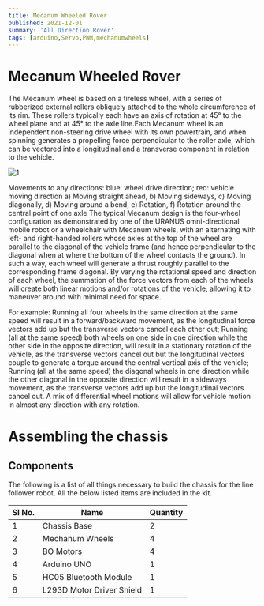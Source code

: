 ```yaml
---
title: Mecanum Wheeled Rover
published: 2021-12-01
summary: 'All Direction Rover'
tags: [arduino,Servo,PWM,mechanumwheels]
---
```


# Mecanum Wheeled Rover 

The Mecanum wheel is based on a tireless wheel, with a series of rubberized external rollers obliquely attached to the whole circumference of its rim. These rollers typically each have an axis of rotation at 45° to the wheel plane and at 45° to the axle line.Each Mecanum wheel is an independent non-steering drive wheel with its own powertrain, and when spinning generates a propelling force perpendicular to the roller axle, which can be vectored into a longitudinal and a transverse component in relation to the vehicle.

<Image
  src='/static/images/blog/Mecanum-wheeled-bot/1.png'
  alt='1'
  width='auto'
  height='auto'
/>


Movements to any directions:
blue: wheel drive direction; red: vehicle moving direction
a) Moving straight ahead, b) Moving sideways, c) Moving diagonally, d) Moving around a bend, e) Rotation, f) Rotation around the central point of one axle
The typical Mecanum design is the four-wheel configuration as demonstrated by one of the URANUS omni-directional mobile robot  or a wheelchair with Mecanum wheels, with an alternating with left- and right-handed rollers whose axles at the top of the wheel are parallel to the diagonal of the vehicle frame (and hence perpendicular to the diagonal when at where the bottom of the wheel contacts the ground). In such a way, each wheel will generate a thrust roughly parallel to the corresponding frame diagonal. By varying the rotational speed and direction of each wheel, the summation of the force vectors from each of the wheels will create both linear motions and/or rotations of the vehicle, allowing it to maneuver around with minimal need for space. 

For example:
Running all four wheels in the same direction at the same speed will result in a forward/backward movement, as the longitudinal force vectors add up but the transverse vectors cancel each other out;
Running (all at the same speed) both wheels on one side in one direction while the other side in the opposite direction, will result in a stationary rotation of the vehicle, as the transverse vectors cancel out but the longitudinal vectors couple to generate a torque around the central vertical axis of the vehicle;
Running (all at the same speed) the diagonal wheels in one direction while the other diagonal in the opposite direction will result in a sideways movement, as the transverse vectors add up but the longitudinal vectors cancel out.
A mix of differential wheel motions will allow for vehicle motion in almost any direction with any rotation.

# Assembling the chassis

## Components

The following is a list of all things necessary to build the chassis for the line follower robot. All the below listed items are included in the kit.

| Sl No. | Name | Quantity |
| --- | --- | --- |
| 1   | Chassis Base | 2 |
| 2   | Mechanum Wheels | 4  |
| 3   | BO Motors | 4   |
| 4   | Arduino UNO | 1   |
| 5   | HC05 Bluetooth Module | 1 |
| 6  | L293D Motor Driver Shield | 1 |
